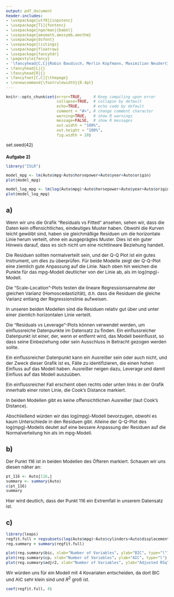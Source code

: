 ---
output: pdf_document
header-includes: 
- \usepackage[utf8]{inputenc}
- \usepackage[T1]{fontenc}
- \usepackage[ngerman]{babel}
- \usepackage{amsmath,amssymb,amsthm}
- \usepackage{dsfont}
- \usepackage{listings}
- \usepackage{floatrow}
- \usepackage{fancyhdr}
- \pagestyle{fancy}
- '\fancyhead[C,C]{Robin Baudisch, Merlin Kopfmann, Maximilian Neudert}'
- \fancyhead[L]{}
- \fancyhead[R]{}
- \fancyfoot[C,C]{\thepage}
- \renewcommand{\footrulewidth}{0.4pt}
---

<style type="text/css">
body{
  font-size: 12px;
}
h1 {
  font-size: 18px;
}
h1 {
  font-size: 14px;
}
h1 {
  font-size: 12px;
}
</style>

```{r global_options, include=FALSE}
knitr::opts_chunk$set(error=TRUE,     # Keep compiling upon error
                      collapse=TRUE,  # collapse by default
                      echo=TRUE,      # echo code by default
                      comment = "#>", # change comment character
                      warning=TRUE,   # show R warnings
                      message=FALSE,  # show R messages
                      out.width = "100%",
                      out.height = "100%",
                      fig.width = 10)
```

<!---** Hochschule Darmstadt | Studiengang Data Science | Sommersemester 2019 **--->

set.seed(42)

# Aufgabe 2)
```{r}
library("ISLR")

model_mpg <- lm(Auto$mpg~Auto$horsepower+Auto$year+Auto$origin)
plot(model_mpg)
```

```{r}
model_log_mpg <- lm(log(Auto$mpg)~Auto$horsepower+Auto$year+Auto$origin)
plot(model_log_mpg)
```

## a)

Wenn wir uns die Grafik "Residuals vs Fitted" ansehen, sehen wir, dass die Daten kein offensichtliches, eindeutiges Muster haben. Obwohl die Kurven leicht gewölbt sind, haben sie gleichmäßige Residuen um die horizontale Linie herum verteilt, ohne ein ausgeprägtes Muster.
Dies ist ein guter Hinweis darauf, dass es sich nicht um eine nichtlineare Beziehung handelt.

Die Residuen sollten normalverteilt sein, und der Q-Q Plot ist ein gutes Instrument, um dies zu überprüfen. Für beide Modelle zeigt der Q-Q-Plot eine ziemlich gute Anpassung auf die Linie. Nach oben hin weichen die Punkte für das mpg-Modell deutlicher von der Linie ab, als im log(mpg)-Modell. 

Die "Scale-Location"-Plots testen die lineare Regressionsannahme der gleichen Varianz (Homoscedastizität), d.h. dass die Residuen die gleiche Varianz entlang der Regressionslinie aufweisen.

In unseren beiden Modellen sind die Residuen relativ gut über und unter einer ziemlich horizontalen Linie verteilt.

Die "Residuals vs Leverage"-Plots können verwendet werden, um einflussreiche Datenpunkte im Datensatz zu finden. Ein einflussreicher Datenpunkt ist einer, der, wenn er entfernt wird, das Modell beeinflusst, so dass seine Einbeziehung oder sein Ausschluss in Betracht gezogen werden sollte.

Ein einflussreicher Datenpunkt kann ein Ausreißer sein oder auch nicht, und der Zweck dieser Grafik ist es, Fälle zu identifizieren, die einen hohen Einfluss auf das Modell haben. Ausreißer neigen dazu, Leverage und damit Einfluss auf das Modell auszuüben.

Ein einflussreicher Fall erscheint oben rechts oder unten links in der Grafik innerhalb einer roten Linie, die Cook's Distance markiert. 

In beiden Modellen gibt es keine offensichtlichen Ausreißer (laut Cook's Distance).

Abschließend würden wir das log(mpg)-Modell bevorzugen, obwohl es kaum Unterschiede in den Residuen gibt. Alleine der Q-Q-Plot des log(mpg)-Modells deutet auf eine bessere Anpassung der Residuen auf die Normalverteilung hin als im mpg-Modell.

## b)

Der Punkt 116 ist in beiden Modellen des Öfteren markiert. Schauen wir uns diesen näher an:

```{r}
pt_116 <- Auto[116,]
summary <- summary(Auto)
c(pt_116)
summary
```

Hier wird deutlich, dass der Punkt 116 ein Extremfall in unserem Datensatz ist.

## c)

```{r}
library(leaps)
regfit.full = regsubsets(log(Auto$mpg)~Auto$cylinders+Auto$displacement+Auto$horsepower+Auto$weight+Auto$acceleration+Auto$year+Auto$origin, data=Auto)
reg.summary = summary(regfit.full)
```

```{r}
plot(reg.summary$bic, xlab="Number of Variables", ylab="BIC", type="l") 
plot(reg.summary$cp, xlab="Number of Variables", ylab="AIC", type="l")
plot(reg.summary$adjr2, xlab="Number of Variables", ylab="Adjusted RSq", type="l")
```
Wir würden uns für ein Modell mit 4 Kovariaten entscheiden, da dort BIC und AIC sehr klein sind und $R^2$ groß ist. 

```{r}
coef(regfit.full, 4)
```